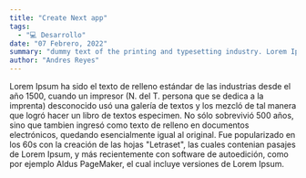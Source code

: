 ```yaml
---
title: "Create Next app"
tags:
  - "💻 Desarrollo"
date: "07 Febrero, 2022"
summary: "dummy text of the printing and typesetting industry. Lorem Ipsum has been the industry's standard dummy text ever since the 1500s, when an unknown printer too"
author: "Andres Reyes"
---
```


Lorem Ipsum ha sido el texto de relleno estándar de las industrias desde el año 1500, cuando un impresor (N. del T. persona que se dedica a la imprenta) desconocido usó una galería de textos y los mezcló de tal manera que logró hacer un libro de textos especimen. No sólo sobrevivió 500 años, sino que tambien ingresó como texto de relleno en documentos electrónicos, quedando esencialmente igual al original. Fue popularizado en los 60s con la creación de las hojas "Letraset", las cuales contenian pasajes de Lorem Ipsum, y más recientemente con software de autoedición, como por ejemplo Aldus PageMaker, el cual incluye versiones de Lorem Ipsum.
